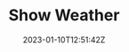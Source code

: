 ---
slug: "show-weather"
title: "Show Weather"
description: "A classic for everyone weather app"
techs: 
    - "React"
    - "Bootstrap"
    - "Sass"
date: "2023-01-10T12:51:42Z"
repoUrl: "https://github.com/PabloPicas0/Show-Weather"
homepageUrl: "https://pablopicas0.github.io/Show-Weather/"
banner: "./images/banner.png"
---
